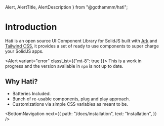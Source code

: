   Alert,
  AlertTitle,
  AlertDescription
} from "@gothammm/hati";

# Introduction

Hati is an open source UI Component Library for SolidJS built with [Ark](https://ark-ui.com "title") and [Tailwind CSS](https://tailwindcss.com/ "title"), it provides a
set of ready to use components to super charge your SolidJS apps.


<Alert variant="error" classList={{"mt-8": true }}>
  <AlertCircle class="h-4 w-4" />
  <AlertTitle>This is a work in progress and the version available in `npm` is not up to date.</AlertTitle>
</Alert>

## Why Hati?

- Batteries Included.
- Bunch of re-usable components, plug and play approach.
- Customizations via simple CSS variables as meant to be.

<BottomNavigation
  next={{
    path: "/docs/installation",
    text: "Installation",
  }}
/>
